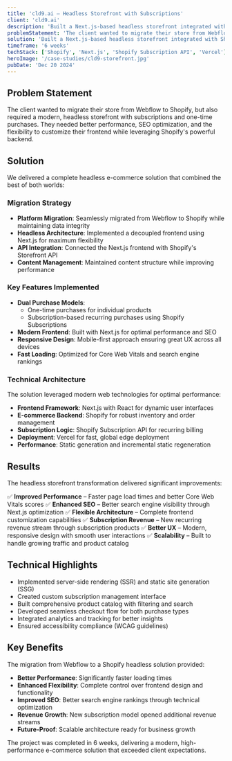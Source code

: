 ```yaml
---
title: 'cld9.ai – Headless Storefront with Subscriptions'
client: 'cld9.ai'
description: 'Built a Next.js-based headless storefront integrated with Shopify, implementing both one-time purchase and subscription models using Shopify Subscriptions.'
problemStatement: 'The client wanted to migrate their store from Webflow to Shopify, but also required a modern, headless storefront with subscriptions and one-time purchases.'
solution: 'Built a Next.js-based headless storefront integrated with Shopify with both one-time purchase and subscription models, improving performance, SEO, and flexibility.'
timeframe: '6 weeks'
techStack: ['Shopify', 'Next.js', 'Shopify Subscription API', 'Vercel']
heroImage: '/case-studies/cld9-storefront.jpg'
pubDate: 'Dec 20 2024'
---
```


## Problem Statement

The client wanted to migrate their store from Webflow to Shopify, but also required a modern, headless storefront with subscriptions and one-time purchases. They needed better performance, SEO optimization, and the flexibility to customize their frontend while leveraging Shopify's powerful backend.

## Solution

We delivered a complete headless e-commerce solution that combined the best of both worlds:

### Migration Strategy

- **Platform Migration**: Seamlessly migrated from Webflow to Shopify while maintaining data integrity
- **Headless Architecture**: Implemented a decoupled frontend using Next.js for maximum flexibility
- **API Integration**: Connected the Next.js frontend with Shopify's Storefront API
- **Content Management**: Maintained content structure while improving performance

### Key Features Implemented

- **Dual Purchase Models**: 
  - One-time purchases for individual products
  - Subscription-based recurring purchases using Shopify Subscriptions
- **Modern Frontend**: Built with Next.js for optimal performance and SEO
- **Responsive Design**: Mobile-first approach ensuring great UX across all devices
- **Fast Loading**: Optimized for Core Web Vitals and search engine rankings

### Technical Architecture

The solution leveraged modern web technologies for optimal performance:

- **Frontend Framework**: Next.js with React for dynamic user interfaces
- **E-commerce Backend**: Shopify for robust inventory and order management
- **Subscription Logic**: Shopify Subscription API for recurring billing
- **Deployment**: Vercel for fast, global edge deployment
- **Performance**: Static generation and incremental static regeneration

## Results

The headless storefront transformation delivered significant improvements:

✅ **Improved Performance** – Faster page load times and better Core Web Vitals scores
✅ **Enhanced SEO** – Better search engine visibility through Next.js optimization
✅ **Flexible Architecture** – Complete frontend customization capabilities
✅ **Subscription Revenue** – New recurring revenue stream through subscription products
✅ **Better UX** – Modern, responsive design with smooth user interactions
✅ **Scalability** – Built to handle growing traffic and product catalog

## Technical Highlights

- Implemented server-side rendering (SSR) and static site generation (SSG)
- Created custom subscription management interface
- Built comprehensive product catalog with filtering and search
- Developed seamless checkout flow for both purchase types
- Integrated analytics and tracking for better insights
- Ensured accessibility compliance (WCAG guidelines)

## Key Benefits

The migration from Webflow to a Shopify headless solution provided:

- **Better Performance**: Significantly faster loading times
- **Enhanced Flexibility**: Complete control over frontend design and functionality  
- **Improved SEO**: Better search engine rankings through technical optimization
- **Revenue Growth**: New subscription model opened additional revenue streams
- **Future-Proof**: Scalable architecture ready for business growth

The project was completed in 6 weeks, delivering a modern, high-performance e-commerce solution that exceeded client expectations.